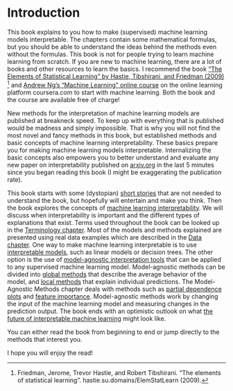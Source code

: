 \mainmatter

# Introduction {#intro}

This book explains to you how to make (supervised) machine learning models interpretable.
The chapters contain some mathematical formulas, but you should be able to understand the ideas behind the methods even without the formulas.
This book is not for people trying to learn machine learning from scratch.
If you are new to machine learning, there are a lot of books and other resources to learn the basics.
I recommend the book ["The Elements of Statistical Learning" by Hastie, Tibshirani, and Friedman (2009)](https://hastie.su.domains/ElemStatLearn/) [^Hastie] and [Andrew Ng's "Machine Learning" online course](https://www.coursera.org/learn/machine-learning)  on the online learning platform  coursera.com to start with machine learning.
Both the book and the course are available free of charge!

New methods for the interpretation of machine learning models are published at breakneck speed.
To keep up with everything that is published would be madness and simply impossible.
That is why you will not find the most novel and fancy methods in this book, but established methods and basic concepts of machine learning interpretability.
These basics prepare you for making machine learning models interpretable.
Internalizing the basic concepts also empowers you to better understand and evaluate any new paper on interpretability published on [arxiv.org](https://arxiv.org/) in the last 5 minutes since you began reading this book (I might be exaggerating the publication rate).

This book starts with some (dystopian) [short stories](#storytime) that are not needed to understand the book, but hopefully will entertain and make you think.
Then the book explores the concepts of [machine learning interpretability](#interpretability).
We will discuss when interpretability is important and the different types of explanations that exist.
Terms used throughout the book can be looked up in the [Terminology chapter](#terminology).
Most of the models and methods explained are presented using real data examples which are described in the [Data chapter](#data).
One way to make machine learning interpretable is to use [interpretable models](#simple), such as linear models or decision trees.
The other option is the use of [model-agnostic interpretation tools](#agnostic) that can be applied to any supervised machine learning model.
Model-agnostic methods can be divided into [global methods](#global-methods) that describe the average behavior of the model, and [local methods](#local-methods) that explain individual predictions.
The Model-Agnostic Methods chapter deals with methods such as [partial dependence plots](#pdp) and [feature importance](#feature-importance).
Model-agnostic methods work by changing the input of the machine learning model and measuring changes in the prediction output.
The book ends with an optimistic outlook on what [the future of interpretable machine learning](#future) might look like.

You can either read the book from beginning to end or jump directly to the methods that interest you.

I hope you will enjoy the read!

[^Hastie]: Friedman, Jerome, Trevor Hastie, and Robert Tibshirani. "The elements of statistical learning". hastie.su.domains/ElemStatLearn  (2009).
